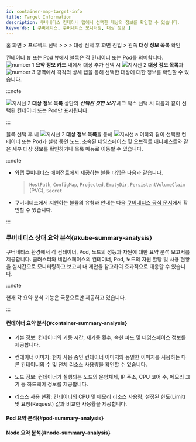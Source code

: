 ```yaml
---
id: container-map-target-info
title: Target Information
description: 쿠버네티스 컨테이너 맵에서 선택한 대상의 정보를 확인할 수 있습니다. 
keywords: [ 쿠버네티스, 쿠버네티스 모니터링, 대상 정보 ]
---
```


홈 화면 &gt; 프로젝트 선택 &gt; <Cmdname sid="dashboard" className="uitext" /> &gt; <Cmdname sid="containerMap" className="uitext" /> &gt; 대상 선택 후 <Cmdname sid="BTN07712" className="uitext" /> 화면 진입 > 왼쪽 <b>대상 정보 목록</b> 확인

<ImgLang img='k8s-container-detail.png' desc='상세 분석 화면' /> 

컨테이너 뷰 또는 Pod 뷰에서 블록은 각 컨테이너 또는 Pod를 의미합니다. ![number 1](/img/number-01.png) **요약 정보 카드** 내에서 대상 추가 선택 시 ![지시선 2](/img/number-02.png) **대상 정보 목록**과 ![number 3](/img/number-03.png) 영역에서 각각의 상세 탭을 통해 선택한 대상에 대한 정보를 확인할 수 있습니다. 

:::note 

![지시선 2](/img/number-02.png) **대상 정보 목록** 상단의 ***선택된 것만 보기*** 체크 박스 선택 시 다음과 같이 선택된 컨테이너 또는 Pod만 표시됩니다. 

<ImgLang img='k8s-container-detail-list-selected.png' desc='선택된 것만 보기' /> 

:::

블록 선택 후 <Cmdname sid="BTN07712" className="uitext" /> 내 ![지시선 2](/img/number-02.png) **대상 정보 목록**을 통해 ![지시선 a](/img/char-a.svg) 이하와 같이 선택한 컨테이너 또는 Pod가 실행 중인 노드, 소속된 네임스페이스 및 오브젝트 매니페스트와 같은 세부 대상 정보를 확인하거나 목록 메뉴로 이동할 수 있습니다. 


<TargetInfo />

:::note 

* 와탭 쿠버네티스 에이전트에서 제공하는 볼륨 타입은 다음과 같습니다. 

  > `HostPath`, `ConfigMap`, `Projected`, `EmptyDir`, `PersistentVolumeClaim` (PVC), `Secret`

* 쿠버네티스에서 지원하는 볼륨의 유형과 안내는 다음 [쿠버네티스 공식 문서](https://kubernetes.io/ko/docs/concepts/storage/volumes/)에서 확인할 수 있습니다.

:::

### 쿠버네티스 상태 요약 분석{#kube-summary-analysis}

쿠버네티스 환경에서 각 컨테이너, Pod, 노드의 성능과 자원에 대한 요약 분석 보고서를 제공합니다. 클러스터와 네임스페이스의 컨테이너, Pod, 노드의 자원 할당 및 사용 현황을 실시간으로 모니터링하고 보고서 내 제안을 참고하여 효과적으로 대응할 수 있습니다. 

:::note 

현재 각 요약 분석 기능은 국문으로만 제공하고 있습니다. 

:::

#### 컨테이너 요약 분석{#container-summary-analysis}

* 기본 정보: 컨테이너의 기동 시간, 재기동 횟수, 속한 파드 및 네임스페이스 정보를 제공합니다.

* 컨테이너 이미지: 현재 사용 중인 컨테이너 이미지와 동일한 이미지를 사용하는 다른 컨테이너의 수 및 전체 리소스 사용량을 확인할 수 있습니다.

* 노드 정보: 컨테이너가 실행되는 노드의 운영체제, IP 주소, CPU 코어 수, 메모리 크기 등 하드웨어 정보를 제공합니다.

* 리소스 사용 현황: 컨테이너의 CPU 및 메모리 리소스 사용량, 설정된 한도(Limit) 및 요청(Request) 값과 비교한 사용률을 제공합니다.

#### Pod 요약 분석{#pod-summary-analysis}


<PodSummary />

#### Node 요약 분석{#node-summary-analysis}


<NodeSummary />

